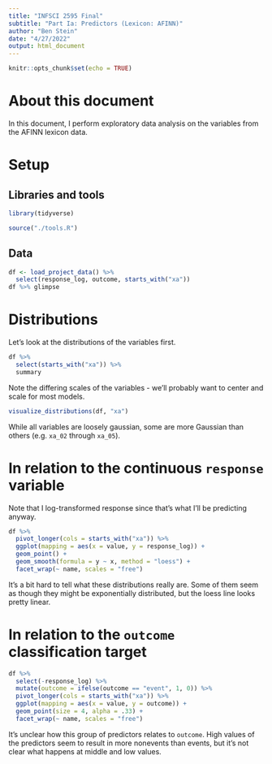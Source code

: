 ```yaml
---
title: "INFSCI 2595 Final"
subtitle: "Part Ia: Predictors (Lexicon: AFINN)"
author: "Ben Stein"
date: "4/27/2022"
output: html_document
---
```


```r
knitr::opts_chunk$set(echo = TRUE)
```

# About this document

In this document, I perform exploratory data analysis on the variables from the AFINN lexicon data.

# Setup

## Libraries and tools

```r
library(tidyverse)

source("./tools.R")
```

## Data

```r
df <- load_project_data() %>%
  select(response_log, outcome, starts_with("xa"))
df %>% glimpse
```

# Distributions

Let's look at the distributions of the variables first.

```r
df %>% 
  select(starts_with("xa")) %>%
  summary
```

Note the differing scales of the variables - we'll probably want to center and scale for most models.

```r
visualize_distributions(df, "xa")
```

While all variables are loosely gaussian, some are more Gaussian than others (e.g. `xa_02` through `xa_05`).

# In relation to the continuous `response` variable

Note that I log-transformed response since that's what I'll be predicting anyway.

```r
df %>%
  pivot_longer(cols = starts_with("xa")) %>%
  ggplot(mapping = aes(x = value, y = response_log)) +
  geom_point() +
  geom_smooth(formula = y ~ x, method = "loess") + 
  facet_wrap(~ name, scales = "free")
```

It's a bit hard to tell what these distributions really are. Some of them seem as though they might be exponentially distributed, but the loess line looks pretty linear.

# In relation to the `outcome` classification target

```r
df %>%
  select(-response_log) %>%
  mutate(outcome = ifelse(outcome == "event", 1, 0)) %>%
  pivot_longer(cols = starts_with("xa")) %>%
  ggplot(mapping = aes(x = value, y = outcome)) +
  geom_point(size = 4, alpha = .33) +
  facet_wrap(~ name, scales = "free")
```

It's unclear how this group of predictors relates to `outcome`. High values of the predictors seem to result in more nonevents than events, but it's not clear what happens at middle and low values.
